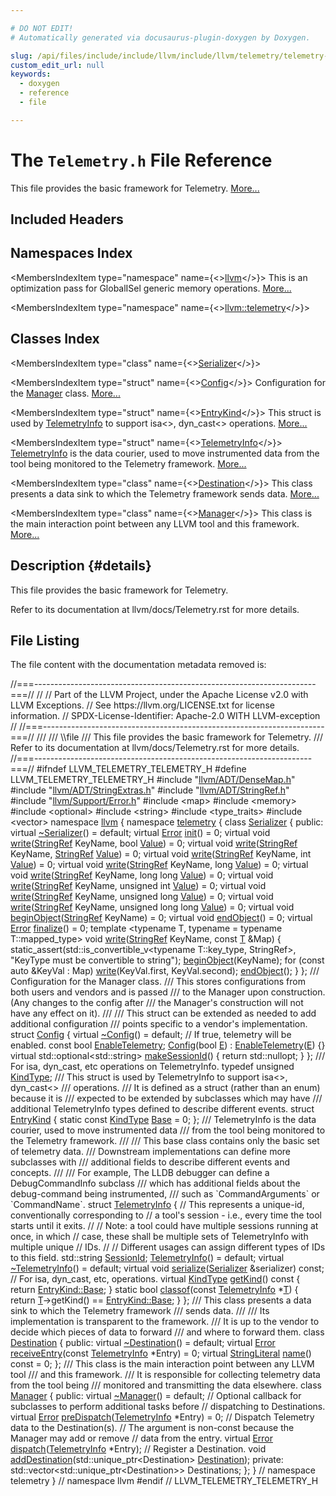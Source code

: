 ```yaml
---

# DO NOT EDIT!
# Automatically generated via docusaurus-plugin-doxygen by Doxygen.

slug: /api/files/include/include/llvm/include/llvm/telemetry/telemetry-h
custom_edit_url: null
keywords:
  - doxygen
  - reference
  - file

---
```





# The `Telemetry.h` File Reference

<DoxygenPage pluginConfig={pluginConfig}>

This file provides the basic framework for Telemetry. <a href="#details">More...</a>

## Included Headers

<IncludesList>
<IncludesListItem
  filePath="llvm/ADT/DenseMap.h"
  permalink="/docs/api/files/include/include/llvm/include/llvm/adt/densemap-h"
  isLocal="true" />
<IncludesListItem
  filePath="llvm/ADT/StringExtras.h"
  permalink="/docs/api/files/include/include/llvm/include/llvm/adt/stringextras-h"
  isLocal="true" />
<IncludesListItem
  filePath="llvm/ADT/StringRef.h"
  permalink="/docs/api/files/include/include/llvm/include/llvm/adt/stringref-h"
  isLocal="true" />
<IncludesListItem
  filePath="llvm/Support/Error.h"
  permalink="/docs/api/files/include/include/llvm/include/llvm/support/error-h"
  isLocal="true" />
<IncludesListItem
  filePath="map"
  permalink=""
  isLocal="false" />
<IncludesListItem
  filePath="memory"
  permalink=""
  isLocal="false" />
<IncludesListItem
  filePath="optional"
  permalink=""
  isLocal="false" />
<IncludesListItem
  filePath="string"
  permalink=""
  isLocal="false" />
<IncludesListItem
  filePath="type_traits"
  permalink=""
  isLocal="false" />
<IncludesListItem
  filePath="vector"
  permalink=""
  isLocal="false" />
</IncludesList>

## Namespaces Index

<MembersIndex>

<MembersIndexItem
  type="namespace"
  name={<><a href="/docs/api/namespaces/llvm">llvm</a></>}>
This is an optimization pass for GlobalISel generic memory operations. <a href="/docs/api/namespaces/llvm/#details">More...</a>
</MembersIndexItem>

<MembersIndexItem
  type="namespace"
  name={<><a href="/docs/api/namespaces/llvm/telemetry">llvm::telemetry</a></>}>
</MembersIndexItem>

</MembersIndex>

## Classes Index

<MembersIndex>

<MembersIndexItem
  type="class"
  name={<><a href="/docs/api/classes/llvm/telemetry/serializer">Serializer</a></>}>
</MembersIndexItem>

<MembersIndexItem
  type="struct"
  name={<><a href="/docs/api/structs/llvm/telemetry/config">Config</a></>}>
Configuration for the <a href="/docs/api/classes/llvm/telemetry/manager">Manager</a> class. <a href="/docs/api/structs/llvm/telemetry/config/#details">More...</a>
</MembersIndexItem>

<MembersIndexItem
  type="struct"
  name={<><a href="/docs/api/structs/llvm/telemetry/entrykind">EntryKind</a></>}>
This struct is used by <a href="/docs/api/structs/llvm/telemetry/telemetryinfo">TelemetryInfo</a> to support isa&lt;&gt;, dyn&#95;cast&lt;&gt; operations. <a href="/docs/api/structs/llvm/telemetry/entrykind/#details">More...</a>
</MembersIndexItem>

<MembersIndexItem
  type="struct"
  name={<><a href="/docs/api/structs/llvm/telemetry/telemetryinfo">TelemetryInfo</a></>}>
<a href="/docs/api/structs/llvm/telemetry/telemetryinfo">TelemetryInfo</a> is the data courier, used to move instrumented data from the tool being monitored to the Telemetry framework. <a href="/docs/api/structs/llvm/telemetry/telemetryinfo/#details">More...</a>
</MembersIndexItem>

<MembersIndexItem
  type="class"
  name={<><a href="/docs/api/classes/llvm/telemetry/destination">Destination</a></>}>
This class presents a data sink to which the Telemetry framework sends data. <a href="/docs/api/classes/llvm/telemetry/destination/#details">More...</a>
</MembersIndexItem>

<MembersIndexItem
  type="class"
  name={<><a href="/docs/api/classes/llvm/telemetry/manager">Manager</a></>}>
This class is the main interaction point between any LLVM tool and this framework. <a href="/docs/api/classes/llvm/telemetry/manager/#details">More...</a>
</MembersIndexItem>

</MembersIndex>

## Description {#details}

This file provides the basic framework for Telemetry.

Refer to its documentation at llvm/docs/Telemetry.rst for more details.

## File Listing

The file content with the documentation metadata removed is:

<ProgramListing>

<Link id="l00001" /><CodeLine lineNumber="1"><Highlight kind="comment">//===----------------------------------------------------------------------===//</Highlight><Highlight kind="normal"></Highlight></CodeLine>
<Link id="l00002" /><CodeLine lineNumber="2"><Highlight kind="normal"></Highlight><Highlight kind="comment">//</Highlight><Highlight kind="normal"></Highlight></CodeLine>
<Link id="l00003" /><CodeLine lineNumber="3"><Highlight kind="normal"></Highlight><Highlight kind="comment">// Part of the LLVM Project, under the Apache License v2.0 with LLVM Exceptions.</Highlight><Highlight kind="normal"></Highlight></CodeLine>
<Link id="l00004" /><CodeLine lineNumber="4"><Highlight kind="normal"></Highlight><Highlight kind="comment">// See https://llvm.org/LICENSE.txt for license information.</Highlight><Highlight kind="normal"></Highlight></CodeLine>
<Link id="l00005" /><CodeLine lineNumber="5"><Highlight kind="normal"></Highlight><Highlight kind="comment">// SPDX-License-Identifier: Apache-2.0 WITH LLVM-exception</Highlight><Highlight kind="normal"></Highlight></CodeLine>
<Link id="l00006" /><CodeLine lineNumber="6"><Highlight kind="normal"></Highlight><Highlight kind="comment">//</Highlight><Highlight kind="normal"></Highlight></CodeLine>
<Link id="l00007" /><CodeLine lineNumber="7"><Highlight kind="normal"></Highlight><Highlight kind="comment">//===----------------------------------------------------------------------===//</Highlight><Highlight kind="comment"></Highlight></CodeLine>
<Link id="l00008" /><CodeLine lineNumber="8"><Highlight kind="comment">///</Highlight></CodeLine>
<Link id="l00009" /><CodeLine lineNumber="9"><Highlight kind="comment">/// \\file</Highlight></CodeLine>
<Link id="l00010" /><CodeLine lineNumber="10"><Highlight kind="comment">/// This file provides the basic framework for Telemetry.</Highlight></CodeLine>
<Link id="l00011" /><CodeLine lineNumber="11"><Highlight kind="comment">/// Refer to its documentation at llvm/docs/Telemetry.rst for more details.</Highlight><Highlight kind="normal"></Highlight></CodeLine>
<Link id="l00012" /><CodeLine lineNumber="12"><Highlight kind="normal"></Highlight><Highlight kind="comment">//===---------------------------------------------------------------------===//</Highlight><Highlight kind="normal"></Highlight></CodeLine>
<Link id="l00013" /><CodeLine lineNumber="13"><Highlight kind="normal"></Highlight></CodeLine>
<Link id="l00014" /><CodeLine lineNumber="14"><Highlight kind="normal"></Highlight><Highlight kind="preprocessor">#ifndef LLVM&#95;TELEMETRY&#95;TELEMETRY&#95;H</Highlight><Highlight kind="normal"></Highlight></CodeLine>
<Link id="l00015" /><CodeLine lineNumber="15"><Highlight kind="normal"></Highlight><Highlight kind="preprocessor">#define LLVM&#95;TELEMETRY&#95;TELEMETRY&#95;H</Highlight><Highlight kind="normal"></Highlight></CodeLine>
<Link id="l00016" /><CodeLine lineNumber="16"><Highlight kind="normal"></Highlight></CodeLine>
<Link id="l00017" /><CodeLine lineNumber="17"><Highlight kind="normal"></Highlight><Highlight kind="preprocessor">#include &quot;<a href="/docs/api/files/include/include/llvm/include/llvm/adt/densemap-h">llvm/ADT/DenseMap.h</a>&quot;</Highlight><Highlight kind="normal"></Highlight></CodeLine>
<Link id="l00018" /><CodeLine lineNumber="18"><Highlight kind="normal"></Highlight><Highlight kind="preprocessor">#include &quot;<a href="/docs/api/files/include/include/llvm/include/llvm/adt/stringextras-h">llvm/ADT/StringExtras.h</a>&quot;</Highlight><Highlight kind="normal"></Highlight></CodeLine>
<Link id="l00019" /><CodeLine lineNumber="19"><Highlight kind="normal"></Highlight><Highlight kind="preprocessor">#include &quot;<a href="/docs/api/files/include/include/llvm/include/llvm/adt/stringref-h">llvm/ADT/StringRef.h</a>&quot;</Highlight><Highlight kind="normal"></Highlight></CodeLine>
<Link id="l00020" /><CodeLine lineNumber="20"><Highlight kind="normal"></Highlight><Highlight kind="preprocessor">#include &quot;<a href="/docs/api/files/include/include/llvm/include/llvm/support/error-h">llvm/Support/Error.h</a>&quot;</Highlight><Highlight kind="normal"></Highlight></CodeLine>
<Link id="l00021" /><CodeLine lineNumber="21"><Highlight kind="normal"></Highlight><Highlight kind="preprocessor">#include &lt;map&gt;</Highlight><Highlight kind="normal"></Highlight></CodeLine>
<Link id="l00022" /><CodeLine lineNumber="22"><Highlight kind="normal"></Highlight><Highlight kind="preprocessor">#include &lt;memory&gt;</Highlight><Highlight kind="normal"></Highlight></CodeLine>
<Link id="l00023" /><CodeLine lineNumber="23"><Highlight kind="normal"></Highlight><Highlight kind="preprocessor">#include &lt;optional&gt;</Highlight><Highlight kind="normal"></Highlight></CodeLine>
<Link id="l00024" /><CodeLine lineNumber="24"><Highlight kind="normal"></Highlight><Highlight kind="preprocessor">#include &lt;string&gt;</Highlight><Highlight kind="normal"></Highlight></CodeLine>
<Link id="l00025" /><CodeLine lineNumber="25"><Highlight kind="normal"></Highlight><Highlight kind="preprocessor">#include &lt;type&#95;traits&gt;</Highlight><Highlight kind="normal"></Highlight></CodeLine>
<Link id="l00026" /><CodeLine lineNumber="26"><Highlight kind="normal"></Highlight><Highlight kind="preprocessor">#include &lt;vector&gt;</Highlight><Highlight kind="normal"></Highlight></CodeLine>
<Link id="l00027" /><CodeLine lineNumber="27"><Highlight kind="normal"></Highlight></CodeLine>
<Link id="l00028" /><CodeLine lineNumber="28"><Highlight kind="normal"></Highlight><Highlight kind="keyword">namespace </Highlight><Highlight kind="normal"><a href="/docs/api/namespaces/llvm">llvm</a> &#123;</Highlight></CodeLine>
<Link id="l00029" /><CodeLine lineNumber="29" lineLink="/docs/api/namespaces/llvm/telemetry"><Highlight kind="normal"></Highlight><Highlight kind="keyword">namespace </Highlight><Highlight kind="normal"><a href="/docs/api/namespaces/llvm/telemetry">telemetry</a> &#123;</Highlight></CodeLine>
<Link id="l00030" /><CodeLine lineNumber="30"><Highlight kind="normal"></Highlight></CodeLine>
<Link id="l00031" /><CodeLine lineNumber="31" lineLink="/docs/api/classes/llvm/telemetry/serializer"><Highlight kind="normal"></Highlight><Highlight kind="keyword">class </Highlight><Highlight kind="normal"><a href="/docs/api/classes/llvm/telemetry/serializer">Serializer</a> &#123;</Highlight></CodeLine>
<Link id="l00032" /><CodeLine lineNumber="32"><Highlight kind="normal"></Highlight><Highlight kind="keyword">public</Highlight><Highlight kind="normal">:</Highlight></CodeLine>
<Link id="l00033" /><CodeLine lineNumber="33" lineLink="/docs/api/classes/llvm/telemetry/serializer/#a21a9f2b4a7c68901670d8dc50b79e0da"><Highlight kind="normal">  </Highlight><Highlight kind="keyword">virtual</Highlight><Highlight kind="normal"> <a href="/docs/api/classes/llvm/telemetry/serializer/#a21a9f2b4a7c68901670d8dc50b79e0da">~Serializer</a>() = </Highlight><Highlight kind="keywordflow">default</Highlight><Highlight kind="normal">;</Highlight></CodeLine>
<Link id="l00034" /><CodeLine lineNumber="34"><Highlight kind="normal"></Highlight></CodeLine>
<Link id="l00035" /><CodeLine lineNumber="35" lineLink="/docs/api/classes/llvm/telemetry/serializer/#a1b425b770af3f2821d6c7d3bf1b5a51d"><Highlight kind="normal">  </Highlight><Highlight kind="keyword">virtual</Highlight><Highlight kind="normal"> <a href="/docs/api/classes/llvm/error">Error</a> <a href="/docs/api/classes/llvm/telemetry/serializer/#a1b425b770af3f2821d6c7d3bf1b5a51d">init</a>() = 0;</Highlight></CodeLine>
<Link id="l00036" /><CodeLine lineNumber="36" lineLink="/docs/api/classes/llvm/telemetry/serializer/#a338444cad06bad158debba20728ecede"><Highlight kind="normal">  </Highlight><Highlight kind="keyword">virtual</Highlight><Highlight kind="normal"> </Highlight><Highlight kind="keywordtype">void</Highlight><Highlight kind="normal"> <a href="/docs/api/classes/llvm/telemetry/serializer/#a338444cad06bad158debba20728ecede">write</a>(<a href="/docs/api/classes/llvm/stringref">StringRef</a> KeyName, </Highlight><Highlight kind="keywordtype">bool</Highlight><Highlight kind="normal"> <a href="/docs/api/classes/llvm/value">Value</a>) = 0;</Highlight></CodeLine>
<Link id="l00037" /><CodeLine lineNumber="37" lineLink="/docs/api/classes/llvm/telemetry/serializer/#ad7f64816cc6217a8e4250f3d673ef205"><Highlight kind="normal">  </Highlight><Highlight kind="keyword">virtual</Highlight><Highlight kind="normal"> </Highlight><Highlight kind="keywordtype">void</Highlight><Highlight kind="normal"> <a href="/docs/api/classes/llvm/telemetry/serializer/#ad7f64816cc6217a8e4250f3d673ef205">write</a>(<a href="/docs/api/classes/llvm/stringref">StringRef</a> KeyName, <a href="/docs/api/classes/llvm/stringref">StringRef</a> <a href="/docs/api/classes/llvm/value">Value</a>) = 0;</Highlight></CodeLine>
<Link id="l00038" /><CodeLine lineNumber="38" lineLink="/docs/api/classes/llvm/telemetry/serializer/#a6e1a20b6d790798b4dac68ddc755d32a"><Highlight kind="normal">  </Highlight><Highlight kind="keyword">virtual</Highlight><Highlight kind="normal"> </Highlight><Highlight kind="keywordtype">void</Highlight><Highlight kind="normal"> <a href="/docs/api/classes/llvm/telemetry/serializer/#a6e1a20b6d790798b4dac68ddc755d32a">write</a>(<a href="/docs/api/classes/llvm/stringref">StringRef</a> KeyName, </Highlight><Highlight kind="keywordtype">int</Highlight><Highlight kind="normal"> <a href="/docs/api/classes/llvm/value">Value</a>) = 0;</Highlight></CodeLine>
<Link id="l00039" /><CodeLine lineNumber="39" lineLink="/docs/api/classes/llvm/telemetry/serializer/#a994fe26874c59e17a7ce062662b7cdd8"><Highlight kind="normal">  </Highlight><Highlight kind="keyword">virtual</Highlight><Highlight kind="normal"> </Highlight><Highlight kind="keywordtype">void</Highlight><Highlight kind="normal"> <a href="/docs/api/classes/llvm/telemetry/serializer/#a994fe26874c59e17a7ce062662b7cdd8">write</a>(<a href="/docs/api/classes/llvm/stringref">StringRef</a> KeyName, </Highlight><Highlight kind="keywordtype">long</Highlight><Highlight kind="normal"> <a href="/docs/api/classes/llvm/value">Value</a>) = 0;</Highlight></CodeLine>
<Link id="l00040" /><CodeLine lineNumber="40" lineLink="/docs/api/classes/llvm/telemetry/serializer/#a5bb4f9c850d006c52e80e6770276e037"><Highlight kind="normal">  </Highlight><Highlight kind="keyword">virtual</Highlight><Highlight kind="normal"> </Highlight><Highlight kind="keywordtype">void</Highlight><Highlight kind="normal"> <a href="/docs/api/classes/llvm/telemetry/serializer/#a5bb4f9c850d006c52e80e6770276e037">write</a>(<a href="/docs/api/classes/llvm/stringref">StringRef</a> KeyName, </Highlight><Highlight kind="keywordtype">long</Highlight><Highlight kind="normal"> </Highlight><Highlight kind="keywordtype">long</Highlight><Highlight kind="normal"> <a href="/docs/api/classes/llvm/value">Value</a>) = 0;</Highlight></CodeLine>
<Link id="l00041" /><CodeLine lineNumber="41" lineLink="/docs/api/classes/llvm/telemetry/serializer/#a2a87c5f01b21f7e68cadc24fa3a8cc40"><Highlight kind="normal">  </Highlight><Highlight kind="keyword">virtual</Highlight><Highlight kind="normal"> </Highlight><Highlight kind="keywordtype">void</Highlight><Highlight kind="normal"> <a href="/docs/api/classes/llvm/telemetry/serializer/#a2a87c5f01b21f7e68cadc24fa3a8cc40">write</a>(<a href="/docs/api/classes/llvm/stringref">StringRef</a> KeyName, </Highlight><Highlight kind="keywordtype">unsigned</Highlight><Highlight kind="normal"> </Highlight><Highlight kind="keywordtype">int</Highlight><Highlight kind="normal"> <a href="/docs/api/classes/llvm/value">Value</a>) = 0;</Highlight></CodeLine>
<Link id="l00042" /><CodeLine lineNumber="42" lineLink="/docs/api/classes/llvm/telemetry/serializer/#a0f866ccd9ad1d79626664506749527a0"><Highlight kind="normal">  </Highlight><Highlight kind="keyword">virtual</Highlight><Highlight kind="normal"> </Highlight><Highlight kind="keywordtype">void</Highlight><Highlight kind="normal"> <a href="/docs/api/classes/llvm/telemetry/serializer/#a0f866ccd9ad1d79626664506749527a0">write</a>(<a href="/docs/api/classes/llvm/stringref">StringRef</a> KeyName, </Highlight><Highlight kind="keywordtype">unsigned</Highlight><Highlight kind="normal"> </Highlight><Highlight kind="keywordtype">long</Highlight><Highlight kind="normal"> <a href="/docs/api/classes/llvm/value">Value</a>) = 0;</Highlight></CodeLine>
<Link id="l00043" /><CodeLine lineNumber="43" lineLink="/docs/api/classes/llvm/telemetry/serializer/#afc2b779dd361750145f2d1194231ac2d"><Highlight kind="normal">  </Highlight><Highlight kind="keyword">virtual</Highlight><Highlight kind="normal"> </Highlight><Highlight kind="keywordtype">void</Highlight><Highlight kind="normal"> <a href="/docs/api/classes/llvm/telemetry/serializer/#afc2b779dd361750145f2d1194231ac2d">write</a>(<a href="/docs/api/classes/llvm/stringref">StringRef</a> KeyName, </Highlight><Highlight kind="keywordtype">unsigned</Highlight><Highlight kind="normal"> </Highlight><Highlight kind="keywordtype">long</Highlight><Highlight kind="normal"> </Highlight><Highlight kind="keywordtype">long</Highlight><Highlight kind="normal"> <a href="/docs/api/classes/llvm/value">Value</a>) = 0;</Highlight></CodeLine>
<Link id="l00044" /><CodeLine lineNumber="44" lineLink="/docs/api/classes/llvm/telemetry/serializer/#ab52912a31f05ab22b4a792ec236f93e5"><Highlight kind="normal">  </Highlight><Highlight kind="keyword">virtual</Highlight><Highlight kind="normal"> </Highlight><Highlight kind="keywordtype">void</Highlight><Highlight kind="normal"> <a href="/docs/api/classes/llvm/telemetry/serializer/#ab52912a31f05ab22b4a792ec236f93e5">beginObject</a>(<a href="/docs/api/classes/llvm/stringref">StringRef</a> KeyName) = 0;</Highlight></CodeLine>
<Link id="l00045" /><CodeLine lineNumber="45" lineLink="/docs/api/classes/llvm/telemetry/serializer/#aff27666b4b533cc466f167b8e5e85e33"><Highlight kind="normal">  </Highlight><Highlight kind="keyword">virtual</Highlight><Highlight kind="normal"> </Highlight><Highlight kind="keywordtype">void</Highlight><Highlight kind="normal"> <a href="/docs/api/classes/llvm/telemetry/serializer/#aff27666b4b533cc466f167b8e5e85e33">endObject</a>() = 0;</Highlight></CodeLine>
<Link id="l00046" /><CodeLine lineNumber="46" lineLink="/docs/api/classes/llvm/telemetry/serializer/#a6962382afac93bac21d8327d245c8d3a"><Highlight kind="normal">  </Highlight><Highlight kind="keyword">virtual</Highlight><Highlight kind="normal"> <a href="/docs/api/classes/llvm/error">Error</a> <a href="/docs/api/classes/llvm/telemetry/serializer/#a6962382afac93bac21d8327d245c8d3a">finalize</a>() = 0;</Highlight></CodeLine>
<Link id="l00047" /><CodeLine lineNumber="47"><Highlight kind="normal"></Highlight></CodeLine>
<Link id="l00048" /><CodeLine lineNumber="48"><Highlight kind="normal">  </Highlight><Highlight kind="keyword">template</Highlight><Highlight kind="normal"> &lt;</Highlight><Highlight kind="keyword">typename</Highlight><Highlight kind="normal"> T, </Highlight><Highlight kind="keyword">typename</Highlight><Highlight kind="normal"> = </Highlight><Highlight kind="keyword">typename</Highlight><Highlight kind="normal"> T::mapped&#95;type&gt;</Highlight></CodeLine>
<Link id="l00049" /><CodeLine lineNumber="49" lineLink="/docs/api/classes/llvm/telemetry/serializer/#afde0a8872d48734a7c481e08fcefba8c"><Highlight kind="normal">  </Highlight><Highlight kind="keywordtype">void</Highlight><Highlight kind="normal"> <a href="/docs/api/classes/llvm/telemetry/serializer/#afde0a8872d48734a7c481e08fcefba8c">write</a>(<a href="/docs/api/classes/llvm/stringref">StringRef</a> KeyName, </Highlight><Highlight kind="keyword">const</Highlight><Highlight kind="normal"> <a href="/docs/api/files/lib/lib/target/lib/target/mips/mips16isellowering-cpp/#a0acb682b8260ab1c60b918599864e2e5">T</a> &amp;Map) &#123;</Highlight></CodeLine>
<Link id="l00050" /><CodeLine lineNumber="50"><Highlight kind="normal">    </Highlight><Highlight kind="keyword">static&#95;assert</Highlight><Highlight kind="normal">(std::is&#95;convertible&#95;v&lt;typename T::key&#95;type, StringRef&gt;,</Highlight></CodeLine>
<Link id="l00051" /><CodeLine lineNumber="51"><Highlight kind="normal">                  </Highlight><Highlight kind="stringliteral">&quot;KeyType must be convertible to string&quot;</Highlight><Highlight kind="normal">);</Highlight></CodeLine>
<Link id="l00052" /><CodeLine lineNumber="52"><Highlight kind="normal">    <a href="/docs/api/classes/llvm/telemetry/serializer/#ab52912a31f05ab22b4a792ec236f93e5">beginObject</a>(KeyName);</Highlight></CodeLine>
<Link id="l00053" /><CodeLine lineNumber="53"><Highlight kind="normal">    </Highlight><Highlight kind="keywordflow">for</Highlight><Highlight kind="normal"> (</Highlight><Highlight kind="keyword">const</Highlight><Highlight kind="normal"> </Highlight><Highlight kind="keyword">auto</Highlight><Highlight kind="normal"> &amp;KeyVal : Map)</Highlight></CodeLine>
<Link id="l00054" /><CodeLine lineNumber="54"><Highlight kind="normal">      <a href="/docs/api/classes/llvm/telemetry/serializer/#a338444cad06bad158debba20728ecede">write</a>(KeyVal.first, KeyVal.second);</Highlight></CodeLine>
<Link id="l00055" /><CodeLine lineNumber="55"><Highlight kind="normal">    <a href="/docs/api/classes/llvm/telemetry/serializer/#aff27666b4b533cc466f167b8e5e85e33">endObject</a>();</Highlight></CodeLine>
<Link id="l00056" /><CodeLine lineNumber="56"><Highlight kind="normal">  &#125;</Highlight></CodeLine>
<Link id="l00057" /><CodeLine lineNumber="57"><Highlight kind="normal">&#125;;</Highlight></CodeLine>
<Link id="l00058" /><CodeLine lineNumber="58"><Highlight kind="normal"></Highlight><Highlight kind="comment"></Highlight></CodeLine>
<Link id="l00059" /><CodeLine lineNumber="59"><Highlight kind="comment">/// Configuration for the Manager class.</Highlight></CodeLine>
<Link id="l00060" /><CodeLine lineNumber="60"><Highlight kind="comment">/// This stores configurations from both users and vendors and is passed</Highlight></CodeLine>
<Link id="l00061" /><CodeLine lineNumber="61"><Highlight kind="comment">/// to the Manager upon construction. (Any changes to the config after</Highlight></CodeLine>
<Link id="l00062" /><CodeLine lineNumber="62"><Highlight kind="comment">/// the Manager&#39;s construction will not have any effect on it).</Highlight></CodeLine>
<Link id="l00063" /><CodeLine lineNumber="63"><Highlight kind="comment">///</Highlight></CodeLine>
<Link id="l00064" /><CodeLine lineNumber="64"><Highlight kind="comment">/// This struct can be extended as needed to add additional configuration</Highlight></CodeLine>
<Link id="l00065" /><CodeLine lineNumber="65"><Highlight kind="comment">/// points specific to a vendor&#39;s implementation.</Highlight><Highlight kind="normal"></Highlight></CodeLine>
<Link id="l00066" /><CodeLine lineNumber="66" lineLink="/docs/api/structs/llvm/telemetry/config"><Highlight kind="normal"></Highlight><Highlight kind="keyword">struct </Highlight><Highlight kind="normal"><a href="/docs/api/structs/llvm/telemetry/config/#ad32b948cd2292e6338c63a4197a917ff">Config</a> &#123;</Highlight></CodeLine>
<Link id="l00067" /><CodeLine lineNumber="67" lineLink="/docs/api/structs/llvm/telemetry/config/#a9c210f00b2b9a57dc7b839395f73361f"><Highlight kind="normal">  </Highlight><Highlight kind="keyword">virtual</Highlight><Highlight kind="normal"> <a href="/docs/api/structs/llvm/telemetry/config/#a9c210f00b2b9a57dc7b839395f73361f">~Config</a>() = </Highlight><Highlight kind="keywordflow">default</Highlight><Highlight kind="normal">;</Highlight></CodeLine>
<Link id="l00068" /><CodeLine lineNumber="68"><Highlight kind="normal"></Highlight></CodeLine>
<Link id="l00069" /><CodeLine lineNumber="69"><Highlight kind="normal">  </Highlight><Highlight kind="comment">// If true, telemetry will be enabled.</Highlight><Highlight kind="normal"></Highlight></CodeLine>
<Link id="l00070" /><CodeLine lineNumber="70" lineLink="/docs/api/structs/llvm/telemetry/config/#a95e09c6ad0a466cec3f523e4a0c501fb"><Highlight kind="normal">  </Highlight><Highlight kind="keyword">const</Highlight><Highlight kind="normal"> </Highlight><Highlight kind="keywordtype">bool</Highlight><Highlight kind="normal"> <a href="/docs/api/structs/llvm/telemetry/config/#a95e09c6ad0a466cec3f523e4a0c501fb">EnableTelemetry</a>;</Highlight></CodeLine>
<Link id="l00071" /><CodeLine lineNumber="71" lineLink="/docs/api/structs/llvm/telemetry/config/#ad32b948cd2292e6338c63a4197a917ff"><Highlight kind="normal">  <a href="/docs/api/structs/llvm/telemetry/config/#ad32b948cd2292e6338c63a4197a917ff">Config</a>(</Highlight><Highlight kind="keywordtype">bool</Highlight><Highlight kind="normal"> <a href="/docs/api/files/lib/lib/ir/builtingcs-cpp/#abb2b3a60ccc38a28239e19a1646e0c8a">E</a>) : <a href="/docs/api/structs/llvm/telemetry/config/#a95e09c6ad0a466cec3f523e4a0c501fb">EnableTelemetry</a>(<a href="/docs/api/files/lib/lib/ir/builtingcs-cpp/#abb2b3a60ccc38a28239e19a1646e0c8a">E</a>) &#123;&#125;</Highlight></CodeLine>
<Link id="l00072" /><CodeLine lineNumber="72"><Highlight kind="normal"></Highlight></CodeLine>
<Link id="l00073" /><CodeLine lineNumber="73" lineLink="/docs/api/structs/llvm/telemetry/config/#acac4c626f486b4521a9b4da6ad05e05e"><Highlight kind="normal">  </Highlight><Highlight kind="keyword">virtual</Highlight><Highlight kind="normal"> std::optional&lt;std::string&gt; <a href="/docs/api/structs/llvm/telemetry/config/#acac4c626f486b4521a9b4da6ad05e05e">makeSessionId</a>() &#123; </Highlight><Highlight kind="keywordflow">return</Highlight><Highlight kind="normal"> std::nullopt; &#125;</Highlight></CodeLine>
<Link id="l00074" /><CodeLine lineNumber="74"><Highlight kind="normal">&#125;;</Highlight></CodeLine>
<Link id="l00075" /><CodeLine lineNumber="75"><Highlight kind="normal"></Highlight><Highlight kind="comment"></Highlight></CodeLine>
<Link id="l00076" /><CodeLine lineNumber="76"><Highlight kind="comment">/// For isa, dyn&#95;cast, etc operations on TelemetryInfo.</Highlight><Highlight kind="normal"></Highlight></CodeLine>
<Link id="l00077" /><CodeLine lineNumber="77" lineLink="/docs/api/namespaces/llvm/telemetry/#ac13856b6a599c2b0252cbf171d9ec28c"><Highlight kind="normal"></Highlight><Highlight kind="keyword">typedef</Highlight><Highlight kind="normal"> </Highlight><Highlight kind="keywordtype">unsigned</Highlight><Highlight kind="normal"> <a href="/docs/api/namespaces/llvm/telemetry/#ac13856b6a599c2b0252cbf171d9ec28c">KindType</a>;</Highlight><Highlight kind="comment"></Highlight></CodeLine>
<Link id="l00078" /><CodeLine lineNumber="78"><Highlight kind="comment">/// This struct is used by TelemetryInfo to support isa&lt;&gt;, dyn&#95;cast&lt;&gt;</Highlight></CodeLine>
<Link id="l00079" /><CodeLine lineNumber="79"><Highlight kind="comment">/// operations.</Highlight></CodeLine>
<Link id="l00080" /><CodeLine lineNumber="80"><Highlight kind="comment">/// It is defined as a struct (rather than an enum) because it is</Highlight></CodeLine>
<Link id="l00081" /><CodeLine lineNumber="81"><Highlight kind="comment">/// expected to be extended by subclasses which may have</Highlight></CodeLine>
<Link id="l00082" /><CodeLine lineNumber="82"><Highlight kind="comment">/// additional TelemetryInfo types defined to describe different events.</Highlight><Highlight kind="normal"></Highlight></CodeLine>
<Link id="l00083" /><CodeLine lineNumber="83" lineLink="/docs/api/structs/llvm/telemetry/entrykind"><Highlight kind="normal"></Highlight><Highlight kind="keyword">struct </Highlight><Highlight kind="normal"><a href="/docs/api/structs/llvm/telemetry/entrykind">EntryKind</a> &#123;</Highlight></CodeLine>
<Link id="l00084" /><CodeLine lineNumber="84" lineLink="/docs/api/structs/llvm/telemetry/entrykind/#aa79d78c226c25ab33eef07a4a408486f"><Highlight kind="normal">  </Highlight><Highlight kind="keyword">static</Highlight><Highlight kind="normal"> </Highlight><Highlight kind="keyword">const</Highlight><Highlight kind="normal"> <a href="/docs/api/namespaces/llvm/telemetry/#ac13856b6a599c2b0252cbf171d9ec28c">KindType</a> <a href="/docs/api/structs/llvm/telemetry/entrykind/#aa79d78c226c25ab33eef07a4a408486f">Base</a> = 0;</Highlight></CodeLine>
<Link id="l00085" /><CodeLine lineNumber="85"><Highlight kind="normal">&#125;;</Highlight></CodeLine>
<Link id="l00086" /><CodeLine lineNumber="86"><Highlight kind="normal"></Highlight><Highlight kind="comment"></Highlight></CodeLine>
<Link id="l00087" /><CodeLine lineNumber="87"><Highlight kind="comment">/// TelemetryInfo is the data courier, used to move instrumented data</Highlight></CodeLine>
<Link id="l00088" /><CodeLine lineNumber="88"><Highlight kind="comment">/// from the tool being monitored to the Telemetry framework.</Highlight></CodeLine>
<Link id="l00089" /><CodeLine lineNumber="89"><Highlight kind="comment">///</Highlight></CodeLine>
<Link id="l00090" /><CodeLine lineNumber="90"><Highlight kind="comment">/// This base class contains only the basic set of telemetry data.</Highlight></CodeLine>
<Link id="l00091" /><CodeLine lineNumber="91"><Highlight kind="comment">/// Downstream implementations can define more subclasses with</Highlight></CodeLine>
<Link id="l00092" /><CodeLine lineNumber="92"><Highlight kind="comment">/// additional fields to describe different events and concepts.</Highlight></CodeLine>
<Link id="l00093" /><CodeLine lineNumber="93"><Highlight kind="comment">///</Highlight></CodeLine>
<Link id="l00094" /><CodeLine lineNumber="94"><Highlight kind="comment">/// For example, The LLDB debugger can define a DebugCommandInfo subclass</Highlight></CodeLine>
<Link id="l00095" /><CodeLine lineNumber="95"><Highlight kind="comment">/// which has additional fields about the debug-command being instrumented,</Highlight></CodeLine>
<Link id="l00096" /><CodeLine lineNumber="96"><Highlight kind="comment">/// such as &#96;CommandArguments&#96; or &#96;CommandName&#96;.</Highlight><Highlight kind="normal"></Highlight></CodeLine>
<Link id="l00097" /><CodeLine lineNumber="97" lineLink="/docs/api/structs/llvm/telemetry/telemetryinfo"><Highlight kind="normal"></Highlight><Highlight kind="keyword">struct </Highlight><Highlight kind="normal"><a href="/docs/api/structs/llvm/telemetry/telemetryinfo/#af1a8eea782090424fedcac0513543857">TelemetryInfo</a> &#123;</Highlight></CodeLine>
<Link id="l00098" /><CodeLine lineNumber="98"><Highlight kind="normal">  </Highlight><Highlight kind="comment">// This represents a unique-id, conventionally corresponding to</Highlight><Highlight kind="normal"></Highlight></CodeLine>
<Link id="l00099" /><CodeLine lineNumber="99"><Highlight kind="normal">  </Highlight><Highlight kind="comment">// a tool&#39;s session - i.e., every time the tool starts until it exits.</Highlight><Highlight kind="normal"></Highlight></CodeLine>
<Link id="l00100" /><CodeLine lineNumber="100"><Highlight kind="normal">  </Highlight><Highlight kind="comment">//</Highlight><Highlight kind="normal"></Highlight></CodeLine>
<Link id="l00101" /><CodeLine lineNumber="101"><Highlight kind="normal">  </Highlight><Highlight kind="comment">// Note: a tool could have multiple sessions running at once, in which</Highlight><Highlight kind="normal"></Highlight></CodeLine>
<Link id="l00102" /><CodeLine lineNumber="102"><Highlight kind="normal">  </Highlight><Highlight kind="comment">// case, these shall be multiple sets of TelemetryInfo with multiple unique</Highlight><Highlight kind="normal"></Highlight></CodeLine>
<Link id="l00103" /><CodeLine lineNumber="103"><Highlight kind="normal">  </Highlight><Highlight kind="comment">// IDs.</Highlight><Highlight kind="normal"></Highlight></CodeLine>
<Link id="l00104" /><CodeLine lineNumber="104"><Highlight kind="normal">  </Highlight><Highlight kind="comment">//</Highlight><Highlight kind="normal"></Highlight></CodeLine>
<Link id="l00105" /><CodeLine lineNumber="105"><Highlight kind="normal">  </Highlight><Highlight kind="comment">// Different usages can assign different types of IDs to this field.</Highlight><Highlight kind="normal"></Highlight></CodeLine>
<Link id="l00106" /><CodeLine lineNumber="106" lineLink="/docs/api/structs/llvm/telemetry/telemetryinfo/#a9ebc2d2e608ab595fcd551abf8400d50"><Highlight kind="normal">  std::string <a href="/docs/api/structs/llvm/telemetry/telemetryinfo/#a9ebc2d2e608ab595fcd551abf8400d50">SessionId</a>;</Highlight></CodeLine>
<Link id="l00107" /><CodeLine lineNumber="107"><Highlight kind="normal"></Highlight></CodeLine>
<Link id="l00108" /><CodeLine lineNumber="108" lineLink="/docs/api/structs/llvm/telemetry/telemetryinfo/#af1a8eea782090424fedcac0513543857"><Highlight kind="normal">  <a href="/docs/api/structs/llvm/telemetry/telemetryinfo/#af1a8eea782090424fedcac0513543857">TelemetryInfo</a>() = </Highlight><Highlight kind="keywordflow">default</Highlight><Highlight kind="normal">;</Highlight></CodeLine>
<Link id="l00109" /><CodeLine lineNumber="109" lineLink="/docs/api/structs/llvm/telemetry/telemetryinfo/#a6ef9537d81dfe57b5e7dec60c2c42df5"><Highlight kind="normal">  </Highlight><Highlight kind="keyword">virtual</Highlight><Highlight kind="normal"> <a href="/docs/api/structs/llvm/telemetry/telemetryinfo/#a6ef9537d81dfe57b5e7dec60c2c42df5">~TelemetryInfo</a>() = </Highlight><Highlight kind="keywordflow">default</Highlight><Highlight kind="normal">;</Highlight></CodeLine>
<Link id="l00110" /><CodeLine lineNumber="110"><Highlight kind="normal"></Highlight></CodeLine>
<Link id="l00111" /><CodeLine lineNumber="111"><Highlight kind="normal">  </Highlight><Highlight kind="keyword">virtual</Highlight><Highlight kind="normal"> </Highlight><Highlight kind="keywordtype">void</Highlight><Highlight kind="normal"> <a href="/docs/api/structs/llvm/telemetry/telemetryinfo/#a1e1886e108d758eabb15b73394b69a76">serialize</a>(<a href="/docs/api/classes/llvm/telemetry/serializer">Serializer</a> &amp;serializer) </Highlight><Highlight kind="keyword">const</Highlight><Highlight kind="normal">;</Highlight></CodeLine>
<Link id="l00112" /><CodeLine lineNumber="112"><Highlight kind="normal"></Highlight></CodeLine>
<Link id="l00113" /><CodeLine lineNumber="113"><Highlight kind="normal">  </Highlight><Highlight kind="comment">// For isa, dyn&#95;cast, etc, operations.</Highlight><Highlight kind="normal"></Highlight></CodeLine>
<Link id="l00114" /><CodeLine lineNumber="114" lineLink="/docs/api/structs/llvm/telemetry/telemetryinfo/#a3508eda368e6d583c0a7d45ff1d6c7a6"><Highlight kind="normal">  </Highlight><Highlight kind="keyword">virtual</Highlight><Highlight kind="normal"> <a href="/docs/api/namespaces/llvm/telemetry/#ac13856b6a599c2b0252cbf171d9ec28c">KindType</a> <a href="/docs/api/structs/llvm/telemetry/telemetryinfo/#a3508eda368e6d583c0a7d45ff1d6c7a6">getKind</a>()</Highlight><Highlight kind="keyword"> const </Highlight><Highlight kind="normal">&#123; </Highlight><Highlight kind="keywordflow">return</Highlight><Highlight kind="normal"> <a href="/docs/api/structs/llvm/telemetry/entrykind/#aa79d78c226c25ab33eef07a4a408486f">EntryKind::Base</a>; &#125;</Highlight></CodeLine>
<Link id="l00115" /><CodeLine lineNumber="115" lineLink="/docs/api/structs/llvm/telemetry/telemetryinfo/#a4414d70ef6cecd75915163d1c1133c66"><Highlight kind="normal">  </Highlight><Highlight kind="keyword">static</Highlight><Highlight kind="normal"> </Highlight><Highlight kind="keywordtype">bool</Highlight><Highlight kind="normal"> <a href="/docs/api/structs/llvm/telemetry/telemetryinfo/#a4414d70ef6cecd75915163d1c1133c66">classof</a>(</Highlight><Highlight kind="keyword">const</Highlight><Highlight kind="normal"> <a href="/docs/api/structs/llvm/telemetry/telemetryinfo/#af1a8eea782090424fedcac0513543857">TelemetryInfo</a> &#42;<a href="/docs/api/files/lib/lib/target/lib/target/mips/mips16isellowering-cpp/#a0acb682b8260ab1c60b918599864e2e5">T</a>) &#123;</Highlight></CodeLine>
<Link id="l00116" /><CodeLine lineNumber="116"><Highlight kind="normal">    </Highlight><Highlight kind="keywordflow">return</Highlight><Highlight kind="normal"> <a href="/docs/api/files/lib/lib/target/lib/target/mips/mips16isellowering-cpp/#a0acb682b8260ab1c60b918599864e2e5">T</a>-&gt;getKind() == <a href="/docs/api/structs/llvm/telemetry/entrykind/#aa79d78c226c25ab33eef07a4a408486f">EntryKind::Base</a>;</Highlight></CodeLine>
<Link id="l00117" /><CodeLine lineNumber="117"><Highlight kind="normal">  &#125;</Highlight></CodeLine>
<Link id="l00118" /><CodeLine lineNumber="118"><Highlight kind="normal">&#125;;</Highlight></CodeLine>
<Link id="l00119" /><CodeLine lineNumber="119"><Highlight kind="normal"></Highlight><Highlight kind="comment"></Highlight></CodeLine>
<Link id="l00120" /><CodeLine lineNumber="120"><Highlight kind="comment">/// This class presents a data sink to which the Telemetry framework</Highlight></CodeLine>
<Link id="l00121" /><CodeLine lineNumber="121"><Highlight kind="comment">/// sends data.</Highlight></CodeLine>
<Link id="l00122" /><CodeLine lineNumber="122"><Highlight kind="comment">///</Highlight></CodeLine>
<Link id="l00123" /><CodeLine lineNumber="123"><Highlight kind="comment">/// Its implementation is transparent to the framework.</Highlight></CodeLine>
<Link id="l00124" /><CodeLine lineNumber="124"><Highlight kind="comment">/// It is up to the vendor to decide which pieces of data to forward</Highlight></CodeLine>
<Link id="l00125" /><CodeLine lineNumber="125"><Highlight kind="comment">/// and where to forward them.</Highlight><Highlight kind="normal"></Highlight></CodeLine>
<Link id="l00126" /><CodeLine lineNumber="126" lineLink="/docs/api/classes/llvm/telemetry/destination"><Highlight kind="normal"></Highlight><Highlight kind="keyword">class </Highlight><Highlight kind="normal"><a href="/docs/api/classes/llvm/telemetry/destination">Destination</a> &#123;</Highlight></CodeLine>
<Link id="l00127" /><CodeLine lineNumber="127"><Highlight kind="normal"></Highlight><Highlight kind="keyword">public</Highlight><Highlight kind="normal">:</Highlight></CodeLine>
<Link id="l00128" /><CodeLine lineNumber="128" lineLink="/docs/api/classes/llvm/telemetry/destination/#aff50b19dcc63d97e30ff053583df56bc"><Highlight kind="normal">  </Highlight><Highlight kind="keyword">virtual</Highlight><Highlight kind="normal"> <a href="/docs/api/classes/llvm/telemetry/destination/#aff50b19dcc63d97e30ff053583df56bc">~Destination</a>() = </Highlight><Highlight kind="keywordflow">default</Highlight><Highlight kind="normal">;</Highlight></CodeLine>
<Link id="l00129" /><CodeLine lineNumber="129" lineLink="/docs/api/classes/llvm/telemetry/destination/#a5dde1914c677f2f44f59bdb34ee98741"><Highlight kind="normal">  </Highlight><Highlight kind="keyword">virtual</Highlight><Highlight kind="normal"> <a href="/docs/api/classes/llvm/error">Error</a> <a href="/docs/api/classes/llvm/telemetry/destination/#a5dde1914c677f2f44f59bdb34ee98741">receiveEntry</a>(</Highlight><Highlight kind="keyword">const</Highlight><Highlight kind="normal"> <a href="/docs/api/structs/llvm/telemetry/telemetryinfo">TelemetryInfo</a> &#42;Entry) = 0;</Highlight></CodeLine>
<Link id="l00130" /><CodeLine lineNumber="130" lineLink="/docs/api/classes/llvm/telemetry/destination/#abefa747fbe24542bc6a7e9de7ececdf5"><Highlight kind="normal">  </Highlight><Highlight kind="keyword">virtual</Highlight><Highlight kind="normal"> <a href="/docs/api/classes/llvm/stringliteral">StringLiteral</a> <a href="/docs/api/classes/llvm/telemetry/destination/#abefa747fbe24542bc6a7e9de7ececdf5">name</a>() </Highlight><Highlight kind="keyword">const</Highlight><Highlight kind="normal"> = 0;</Highlight></CodeLine>
<Link id="l00131" /><CodeLine lineNumber="131"><Highlight kind="normal">&#125;;</Highlight></CodeLine>
<Link id="l00132" /><CodeLine lineNumber="132"><Highlight kind="normal"></Highlight><Highlight kind="comment"></Highlight></CodeLine>
<Link id="l00133" /><CodeLine lineNumber="133"><Highlight kind="comment">/// This class is the main interaction point between any LLVM tool</Highlight></CodeLine>
<Link id="l00134" /><CodeLine lineNumber="134"><Highlight kind="comment">/// and this framework.</Highlight></CodeLine>
<Link id="l00135" /><CodeLine lineNumber="135"><Highlight kind="comment">/// It is responsible for collecting telemetry data from the tool being</Highlight></CodeLine>
<Link id="l00136" /><CodeLine lineNumber="136"><Highlight kind="comment">/// monitored and transmitting the data elsewhere.</Highlight><Highlight kind="normal"></Highlight></CodeLine>
<Link id="l00137" /><CodeLine lineNumber="137" lineLink="/docs/api/classes/llvm/telemetry/manager"><Highlight kind="normal"></Highlight><Highlight kind="keyword">class </Highlight><Highlight kind="normal"><a href="/docs/api/classes/llvm/telemetry/manager">Manager</a> &#123;</Highlight></CodeLine>
<Link id="l00138" /><CodeLine lineNumber="138"><Highlight kind="normal"></Highlight><Highlight kind="keyword">public</Highlight><Highlight kind="normal">:</Highlight></CodeLine>
<Link id="l00139" /><CodeLine lineNumber="139" lineLink="/docs/api/classes/llvm/telemetry/manager/#a8036ecd5562bb6fd67830bc182ab5a52"><Highlight kind="normal">  </Highlight><Highlight kind="keyword">virtual</Highlight><Highlight kind="normal"> <a href="/docs/api/classes/llvm/telemetry/manager/#a8036ecd5562bb6fd67830bc182ab5a52">~Manager</a>() = </Highlight><Highlight kind="keywordflow">default</Highlight><Highlight kind="normal">;</Highlight></CodeLine>
<Link id="l00140" /><CodeLine lineNumber="140"><Highlight kind="normal"></Highlight></CodeLine>
<Link id="l00141" /><CodeLine lineNumber="141"><Highlight kind="normal">  </Highlight><Highlight kind="comment">// Optional callback for subclasses to perform additional tasks before</Highlight><Highlight kind="normal"></Highlight></CodeLine>
<Link id="l00142" /><CodeLine lineNumber="142"><Highlight kind="normal">  </Highlight><Highlight kind="comment">// dispatching to Destinations.</Highlight><Highlight kind="normal"></Highlight></CodeLine>
<Link id="l00143" /><CodeLine lineNumber="143" lineLink="/docs/api/classes/llvm/telemetry/manager/#a1059139755ac7a9bad30a9c24aae533f"><Highlight kind="normal">  </Highlight><Highlight kind="keyword">virtual</Highlight><Highlight kind="normal"> <a href="/docs/api/classes/llvm/error">Error</a> <a href="/docs/api/classes/llvm/telemetry/manager/#a1059139755ac7a9bad30a9c24aae533f">preDispatch</a>(<a href="/docs/api/structs/llvm/telemetry/telemetryinfo">TelemetryInfo</a> &#42;Entry) = 0;</Highlight></CodeLine>
<Link id="l00144" /><CodeLine lineNumber="144"><Highlight kind="normal"></Highlight></CodeLine>
<Link id="l00145" /><CodeLine lineNumber="145"><Highlight kind="normal">  </Highlight><Highlight kind="comment">// Dispatch Telemetry data to the Destination(s).</Highlight><Highlight kind="normal"></Highlight></CodeLine>
<Link id="l00146" /><CodeLine lineNumber="146"><Highlight kind="normal">  </Highlight><Highlight kind="comment">// The argument is non-const because the Manager may add or remove</Highlight><Highlight kind="normal"></Highlight></CodeLine>
<Link id="l00147" /><CodeLine lineNumber="147"><Highlight kind="normal">  </Highlight><Highlight kind="comment">// data from the entry.</Highlight><Highlight kind="normal"></Highlight></CodeLine>
<Link id="l00148" /><CodeLine lineNumber="148"><Highlight kind="normal">  </Highlight><Highlight kind="keyword">virtual</Highlight><Highlight kind="normal"> <a href="/docs/api/classes/llvm/error">Error</a> <a href="/docs/api/classes/llvm/telemetry/manager/#a9c3390e611720f9695e36e5c9a62aca2">dispatch</a>(<a href="/docs/api/structs/llvm/telemetry/telemetryinfo">TelemetryInfo</a> &#42;Entry);</Highlight></CodeLine>
<Link id="l00149" /><CodeLine lineNumber="149"><Highlight kind="normal"></Highlight></CodeLine>
<Link id="l00150" /><CodeLine lineNumber="150"><Highlight kind="normal">  </Highlight><Highlight kind="comment">// Register a Destination.</Highlight><Highlight kind="normal"></Highlight></CodeLine>
<Link id="l00151" /><CodeLine lineNumber="151"><Highlight kind="normal">  </Highlight><Highlight kind="keywordtype">void</Highlight><Highlight kind="normal"> <a href="/docs/api/classes/llvm/telemetry/manager/#a888a637953e3de96f1afd41dd92efe66">addDestination</a>(std::unique&#95;ptr&lt;Destination&gt; <a href="/docs/api/classes/llvm/telemetry/destination">Destination</a>);</Highlight></CodeLine>
<Link id="l00152" /><CodeLine lineNumber="152"><Highlight kind="normal"></Highlight></CodeLine>
<Link id="l00153" /><CodeLine lineNumber="153"><Highlight kind="normal"></Highlight><Highlight kind="keyword">private</Highlight><Highlight kind="normal">:</Highlight></CodeLine>
<Link id="l00154" /><CodeLine lineNumber="154"><Highlight kind="normal">  std::vector&lt;std::unique&#95;ptr&lt;Destination&gt;&gt; Destinations;</Highlight></CodeLine>
<Link id="l00155" /><CodeLine lineNumber="155"><Highlight kind="normal">&#125;;</Highlight></CodeLine>
<Link id="l00156" /><CodeLine lineNumber="156"><Highlight kind="normal"></Highlight></CodeLine>
<Link id="l00157" /><CodeLine lineNumber="157"><Highlight kind="normal">&#125; </Highlight><Highlight kind="comment">// namespace telemetry</Highlight><Highlight kind="normal"></Highlight></CodeLine>
<Link id="l00158" /><CodeLine lineNumber="158"><Highlight kind="normal">&#125; </Highlight><Highlight kind="comment">// namespace llvm</Highlight><Highlight kind="normal"></Highlight></CodeLine>
<Link id="l00159" /><CodeLine lineNumber="159"><Highlight kind="normal"></Highlight></CodeLine>
<Link id="l00160" /><CodeLine lineNumber="160"><Highlight kind="normal"></Highlight><Highlight kind="preprocessor">#endif </Highlight><Highlight kind="comment">// LLVM&#95;TELEMETRY&#95;TELEMETRY&#95;H</Highlight><Highlight kind="normal"></Highlight></CodeLine>

</ProgramListing>


</DoxygenPage>
